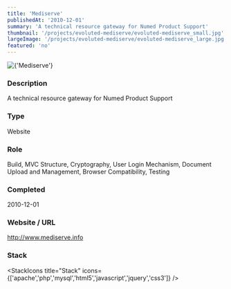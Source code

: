 ```yaml
---
title: 'Mediserve'
publishedAt: '2010-12-01'
summary: 'A technical resource gateway for Numed Product Support'
thumbnail: '/projects/evoluted-mediserve/evoluted-mediserve_small.jpg'
largeImage: '/projects/evoluted-mediserve/evoluted-mediserve_large.jpg'
featured: 'no'
---
```


<div className="relative w-full h-[400px] sm:h-[600px] md:h-[760px] lg:h-[920px]">
  <Image
    alt={'Mediserve'}
    src={'/projects/evoluted-mediserve/evoluted-mediserve.jpg'}
    sizes="(max-width: 640px) 100%, 100%"
    fill={true}
    priority
    style={{
      objectFit: 'contain'
    }}
  />
</div>

### Description

A technical resource gateway for Numed Product Support


### Type

Website

### Role

Build, MVC Structure, Cryptography, User Login Mechanism, Document Upload and Management, Browser Compatibility, Testing

### Completed
2010-12-01

### Website / URL
http://www.mediserve.info


### Stack

<StackIcons
  title="Stack"
  icons={['apache','php','mysql','html5','javascript','jquery','css3']}
  />
